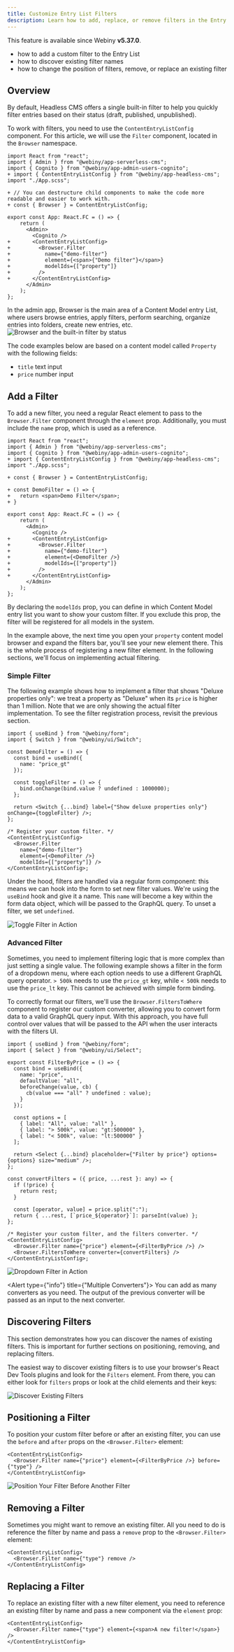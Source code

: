 ```yaml
---
title: Customize Entry List Filters
description: Learn how to add, replace, or remove filters in the Entry List.
---
```




<Alert type="info" title="Can I Use This?">

This feature is available since Webiny **v5.37.0**.

</Alert>

<Alert type="success" title="What you'll learn">

- how to add a custom filter to the Entry List
- how to discover existing filter names
- how to change the position of filters, remove, or replace an existing filter

</Alert>

## Overview

By default, Headless CMS offers a single built-in filter to help you quickly filter entries based on their status (draft, published, unpublished). 

To work with filters, you need to use the `ContentEntryListConfig` component. For this article, we will use the `Filter` component, located in the `Browser` namespace. 

```diff-tsx apps/admin/src/App.tsx
import React from "react";
import { Admin } from "@webiny/app-serverless-cms";
import { Cognito } from "@webiny/app-admin-users-cognito";
+ import { ContentEntryListConfig } from "@webiny/app-headless-cms";
import "./App.scss";

+ // You can destructure child components to make the code more readable and easier to work with.
+ const { Browser } = ContentEntryListConfig;

export const App: React.FC = () => {
    return (
      <Admin>
        <Cognito />
+       <ContentEntryListConfig>
+         <Browser.Filter
+           name={"demo-filter"}
+           element={<span>{"Demo filter"}</span>}
+           modelIds={["property"]}
+         />
+       </ContentEntryListConfig>
      </Admin>
    );
};
```

In the admin app, Browser is the main area of a Content Model entry List, where users browse entries, apply filters, perform searching, organize entries into folders, create new entries, etc.
<Image src={hcmsFilters} title="Browser and the built-in filter by status" />

<Alert type="info" title="Content entry setup">

The code examples below are based on a content model called `Property` with the following fields: 

- `title` text input
- `price` number input

</Alert>

## Add a Filter

To add a new filter, you need a regular React element to pass to the `Browser.Filter` component through the `element` prop. Additionally, you must include the `name` prop, which is used as a reference.

```diff-tsx apps/admin/src/App.tsx
import React from "react";
import { Admin } from "@webiny/app-serverless-cms";
import { Cognito } from "@webiny/app-admin-users-cognito";
+ import { ContentEntryListConfig } from "@webiny/app-headless-cms";
import "./App.scss";

+ const { Browser } = ContentEntryListConfig;

+ const DemoFilter = () => {
+   return <span>Demo Filter</span>;
+ }

export const App: React.FC = () => {
    return (
      <Admin>
        <Cognito />
+       <ContentEntryListConfig>
+         <Browser.Filter
+           name={"demo-filter"}
+           element={<DemoFilter />}
+           modelIds={["property"]}
+         />
+       </ContentEntryListConfig>
      </Admin>
    );
};
```

By declaring the `modelIds` prop, you can define in which Content Model entry list you want to show your custom filter. If you exclude this prop, the filter will be registered for all models in the system.

In the example above, the next time you open your `property` content model browser and expand the filters bar, you'll see your new element there. This is the whole process of registering a new filter element. In the following sections, we'll focus on implementing actual filtering.

### Simple Filter

The following example shows how to implement a filter that shows "Deluxe properties only": we treat a property as "Deluxe" when its `price` is higher than 1 million. Note that we are only showing the actual filter implementation. To see the filter registration
process, revisit the previous section.

```tsx Code snippet
import { useBind } from "@webiny/form";
import { Switch } from "@webiny/ui/Switch";

const DemoFilter = () => {
  const bind = useBind({
    name: "price_gt"
  });

  const toggleFilter = () => {
    bind.onChange(bind.value ? undefined : 1000000);
  };

  return <Switch {...bind} label={"Show deluxe properties only"} onChange={toggleFilter} />;
};

/* Register your custom filter. */
<ContentEntryListConfig>
  <Browser.Filter 
    name={"demo-filter"} 
    element={<DemoFilter />} 
    modelIds={["property"]} />
</ContentEntryListConfig>;
```

Under the hood, filters are handled via a regular form component: this means we can hook into the form to set new filter values. We're using the `useBind` hook and give it a name. This `name` will become a key within the form data object, which will be passed to the GraphQL query. To unset a filter, we set `undefined`.

<Image src={hcmsToggleFilter} title="Toggle Filter in Action" />

### Advanced Filter

Sometimes, you need to implement filtering logic that is more complex than just setting a single value. The following example shows a filter in the form of a dropdown menu, where each option needs to use a different GraphQL query operator. `> 500k` needs to use the `price_gt` key, while `< 500k` needs to use the `price_lt` key. This cannot be achieved with simple form binding.

To correctly format our filters, we'll use the `Browser.FiltersToWhere` component to register our custom converter, allowing you to convert form data to a valid GraphQL query input. With this approach, you have full control over values that will be passed to the API when the user interacts with the filters UI.

```tsx Code snippet
import { useBind } from "@webiny/form";
import { Select } from "@webiny/ui/Select";

export const FilterByPrice = () => {
  const bind = useBind({
    name: "price",
    defaultValue: "all",
    beforeChange(value, cb) {
      cb(value === "all" ? undefined : value);
    }
  });

  const options = [
    { label: "All", value: "all" },
    { label: "> 500k", value: "gt:500000" },
    { label: "< 500k", value: "lt:500000" }
  ];

  return <Select {...bind} placeholder={"Filter by price"} options={options} size="medium" />;
};

const convertFilters = ({ price, ...rest }: any) => {
  if (!price) {
    return rest;
  }

  const [operator, value] = price.split(":");
  return { ...rest, [`price_${operator}`]: parseInt(value) };
};

/* Register your custom filter, and the filters converter. */
<ContentEntryListConfig>
  <Browser.Filter name={"price"} element={<FilterByPrice />} />
  <Browser.FiltersToWhere converter={convertFilters} />
</ContentEntryListConfig>;
```

<Image src={hcmsDropdownFilter} title="Dropdown Filter in Action" />

<Alert type={"info"} title={"Multiple Converters"}>
  You can add as many converters as you need. The output of the previous converter will be passed as an
  input to the next converter.
</Alert>

## Discovering Filters

This section demonstrates how you can discover the names of existing filters. This is important for further sections on positioning, removing, and replacing filters.

The easiest way to discover existing filters is to use your browser's React Dev Tools plugins and look for the `Filters` element. From there, you can either look for `filters` props or look at the child elements and their keys:

<Image src={hcmsDiscoverFilters} title="Discover Existing Filters" />

## Positioning a Filter

To position your custom filter before or after an existing filter, you can use the `before` and `after` props on the `<Browser.Filter>` element:

```tsx Code snippet
<ContentEntryListConfig>
  <Browser.Filter name={"price"} element={<FilterByPrice />} before={"type"} />
</ContentEntryListConfig>
```

<Image src={hcmsPositionBefore} title="Position Your Filter Before Another Filter" />

## Removing a Filter

Sometimes you might want to remove an existing filter. All you need to do is reference the filter by name and pass a `remove` prop to the `<Browser.Filter>` element:

```tsx Code snippet
<ContentEntryListConfig>
  <Browser.Filter name={"type"} remove />
</ContentEntryListConfig>
```

## Replacing a Filter

To replace an existing filter with a new filter element, you need to reference an existing filter by name and pass a new component via the `element` prop:

```tsx Code snippet
<ContentEntryListConfig>
  <Browser.Filter name={"type"} element={<span>A new filter!</span>} />
</ContentEntryListConfig>
```
